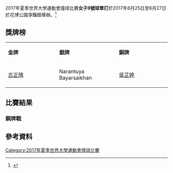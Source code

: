 {{Infobox sports competition event
|event = 女子9號球單打
|games = 2017年夏季世界大學運動會
|venue = 花博公園爭豔館
|date = 2017年8月25日 - 2017年8月27日
|competitors =9
|nations =5
|gold =古正晴
|goldNOC = TPE
|silver=Narantuya Bayarsaikhan
|silverNOC=MGL
|bronze=吳芷婷
|bronzeNOC=TPE
}}
{{main|2017年夏季世界大學運動會撞球比賽|}}
2017年夏季世界大學運動會撞球比賽'''女子9號球單打'''於2017年8月25日至8月27日於花博公園爭豔館舉辦。<ref>{{cite web|url=https://data.2017.gov.taipei/atos/prod/resTP2017/pdf/TP2017/BS/TP2017_BS_C75_BSW091000.pdf|title=2017 Summer Universiade – Billiard – Women's 9-ball Results Bracket|publisher=taipei2017.com|accessdate=27 September 2017}}</ref>

== 獎牌榜 ==

{| class="wikitable" style="text-align:left"
| width="200" bgcolor="gold" |'''金牌'''
| width="200" bgcolor="silver" |'''銀牌'''
| width="200" bgcolor="CC9966" |'''銅牌'''
|-
|[[古正晴|古正晴]]<br>
{{flag|TPE|univ}}
|Narantuya Bayarsaikhan<br>
{{MGL}}
|[[吳芷婷|吳芷婷]]<br>
{{flag|TPE|univ}}
|}

==比賽結果==
{{16TeamBracket
|RD1=16強賽
|RD2=8強賽
|RD3=準決賽
|RD4=決賽
|team-width=225

|RD1-seed01=
|RD1-team01='''{{flagIOC2athlete|[[黃麗婷|黃麗婷]]|SGP|2017年夏季世界大學運動會}}'''
|RD1-score01=
|RD1-seed02=
|RD1-team02=Bye
|RD1-score02=

|RD1-seed03=
|RD1-team03='''{{flagIOC2athlete|[[吳芷婷|吳芷婷]]|TPE|2017年夏季世界大學運動會}}'''
|RD1-score03=
|RD1-seed04=
|RD1-team04=Bye
|RD1-score04=

|RD1-seed05=
|RD1-team05='''{{flagIOC2athlete|[[張玧蕙|張玧蕙]]|KOR|2017年夏季世界大學運動會}}'''
|RD1-score05=
|RD1-seed06=
|RD1-team06=Bye
|RD1-score06=

|RD1-seed07=
|RD1-team07=Bye
|RD1-score07=
|RD1-seed08=
|RD1-team08='''{{flagIOC2athlete|[[N._Bayasaikhan|N. Bayasaikhan]]|MGL|2017年夏季世界大學運動會}}'''
|RD1-score08=

|RD1-seed09=
|RD1-team09={{flagIOC2athlete|[[鄭恩秀|鄭恩秀]]|KOR|2017年夏季世界大學運動會}}
|RD1-score09=2
|RD1-seed10=
|RD1-team10='''{{flagIOC2athlete|[[古正晴|古正晴]]|TPE|2017年夏季世界大學運動會}}'''
|RD1-score10='''9'''

|RD1-seed11=
|RD1-team11='''{{flagIOC2athlete|[[Marusa_Premru|Marusa Premru]]|SLO|2017年夏季世界大學運動會}}'''
|RD1-score11=
|RD1-seed12=
|RD1-team12=Bye
|RD1-score12=

|RD1-seed13=
|RD1-team13='''{{flagIOC2athlete|[[Uyanga_Battulga|Uyanga Battulga]]|MGL|2017年夏季世界大學運動會}}'''
|RD1-score13=
|RD1-seed14=
|RD1-team14=Bye
|RD1-score14=

|RD1-seed15=
|RD1-team15='''{{flagIOC2athlete|[[Ong_Rui_Yi|Ong Rui Yi]]|SGP|2017年夏季世界大學運動會}}'''
|RD1-score15=
|RD1-seed16=
|RD1-team16=Bye
|RD1-score16=

|RD2-seed01=
|RD2-team01={{flagIOC2athlete|[[黃麗婷|黃麗婷]]|SGP|2017年夏季世界大學運動會}}
|RD2-score01=1
|RD2-seed02=
|RD2-team02='''{{flagIOC2athlete|[[吳芷婷|吳芷婷]]|TPE|2017年夏季世界大學運動會}}'''
|RD2-score02='''9'''

|RD2-seed03=
|RD2-team03={{flagIOC2athlete|[[張玧蕙|張玧蕙]]|KOR|2017年夏季世界大學運動會}}
|RD2-score03=3
|RD2-seed04=
|RD2-team04='''{{flagIOC2athlete|[[N._Bayarsaikhan|N. Bayarsaikhan]]|MGL|2017年夏季世界大學運動會}}'''
|RD2-score04='''9'''

|RD2-seed05=
|RD2-team05='''{{flagIOC2athlete|[[古正晴|古正晴]]|TPE|2017年夏季世界大學運動會}}'''
|RD2-score05='''9'''
|RD2-seed06=
|RD2-team06={{flagIOC2athlete|[[Marusa_Premru|Marusa Premru]]|SLO|2017年夏季世界大學運動會}}
|RD2-score06=4

|RD2-seed07=
|RD2-team07='''{{flagIOC2athlete|[[Uyanga_Battulga|Uyanga Battulga]]|MGL|2017年夏季世界大學運動會}}'''
|RD2-score07='''9'''
|RD2-seed08=
|RD2-team08={{flagIOC2athlete|[[Ong_Rui_Yi|Ong Rui Yi]]|SGP|2017年夏季世界大學運動會}}
|RD2-score08=6

|RD3-seed01=
|RD3-team01={{flagIOC2athlete|[[吳芷婷|吳芷婷]]|TPE|2017年夏季世界大學運動會}}
|RD3-score01=6
|RD3-seed02=
|RD3-team02='''{{flagIOC2athlete|[[N._Bayasaikhan|N. Bayasaikhan]]|MGL|2017年夏季世界大學運動會}}'''
|RD3-score02='''9'''

|RD3-seed03=
|RD3-team03='''{{flagIOC2athlete|[[古正晴|古正晴]]|TPE|2017年夏季世界大學運動會}}'''
|RD3-score03='''9'''
|RD3-seed04=
|RD3-team04={{flagIOC2athlete|[[Uyanga_Battulga|Uyanga Battulga]]|MGL|2017年夏季世界大學運動會}}
|RD3-score04=2

|RD4-seed01=
|RD4-team01={{flagIOC2athlete|[[N._Bayasaikhan|N. Bayasaikhan]]|MGL|2017年夏季世界大學運動會}}
|RD4-score01=6
|RD4-seed02=
|RD4-team02='''{{flagIOC2athlete|[[古正晴|古正晴]]|TPE|2017年夏季世界大學運動會}}'''
|RD4-score02='''9'''
}}

=== 銅牌戰 ===
{{2TeamBracket
|team-width=225
|RD1=銅牌|RD1-seed1=
|RD1-team1='''{{flagIOC2athlete|[[吳芷婷|吳芷婷]]|TPE|2017年夏季世界大學運動會}}'''
|RD1-score1='''9'''
|RD1-seed2=
|RD1-team2={{flagIOC2athlete|[[Uyanga_Battulga|Uyanga Battulga]]|MGL|2017年夏季世界大學運動會}}
|RD1-score2=1
}}
==參考資料==
{{reflist}}

[[Category:2017年夏季世界大學運動會撞球比賽|Category:2017年夏季世界大學運動會撞球比賽]]
{{sport-stub}}